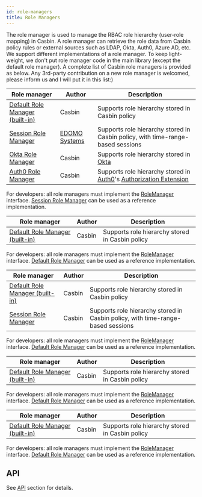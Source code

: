 ```yaml
---
id: role-managers
title: Role Managers
---
```



The role manager is used to manage the RBAC role hierarchy (user-role mapping) in Casbin. A role manager can retrieve the role data from Casbin policy rules or external sources such as LDAP, Okta, Auth0, Azure AD, etc. We support different implementations of a role manager. To keep light-weight, we don't put role manager code in the main library (except the default role manager). A complete list of Casbin role managers is provided as below. Any 3rd-party contribution on a new role manager is welcomed, please inform us and I will put it in this list:)

<Tabs>

<TabItem value="Go" label="Go" default>

Role manager | Author | Description
----|----|----
[Default Role Manager (built-in)](https://github.com/casbin/casbin/blob/master/rbac/default-role-manager/role_manager.go) | Casbin | Supports role hierarchy stored in Casbin policy
[Session Role Manager](https://github.com/casbin/session-role-manager) | [EDOMO Systems](https://github.com/edomosystems) | Supports role hierarchy stored in Casbin policy, with time-range-based sessions
[Okta Role Manager](https://github.com/casbin/okta-role-manager) | Casbin | Supports role hierarchy stored in [Okta](https://www.okta.com/)
[Auth0 Role Manager](https://github.com/casbin/auth0-role-manager) | Casbin | Supports role hierarchy stored in [Auth0](https://auth0.com/)'s [Authorization Extension](https://auth0.com/docs/extensions/authorization-extension/v2)

For developers: all role managers must implement the [RoleManager](https://github.com/casbin/casbin/blob/master/rbac/role_manager.go) interface. [Session Role Manager](https://github.com/casbin/session-role-manager) can be used as a reference implementation.

</TabItem>

<TabItem value="Java" label="Java">

Role manager | Author | Description
----|----|----
[Default Role Manager (built-in)](https://github.com/casbin/jcasbin/blob/master/src/main/java/org/casbin/jcasbin/rbac/DefaultRoleManager.java) | Casbin | Supports role hierarchy stored in Casbin policy

For developers: all role managers must implement the [RoleManager](https://github.com/casbin/jcasbin/blob/master/src/main/java/org/casbin/jcasbin/rbac/RoleManager.java) interface. [Default Role Manager](https://github.com/casbin/jcasbin/blob/master/src/main/java/org/casbin/jcasbin/rbac/DefaultRoleManager.java) can be used as a reference implementation.

</TabItem>

<TabItem value="Node.js" label="Node.js">

Role manager | Author | Description
----|----|----
[Default Role Manager (built-in)](https://github.com/casbin/node-casbin/blob/master/src/rbac/defaultRoleManager.ts) | Casbin | Supports role hierarchy stored in Casbin policy
[Session Role Manager](https://github.com/node-casbin/session-role-manager) | Casbin | Supports role hierarchy stored in Casbin policy, with time-range-based sessions

For developers: all role managers must implement the [RoleManager](https://github.com/casbin/node-casbin/blob/master/src/rbac/roleManager.ts) interface. [Default Role Manager](https://github.com/casbin/node-casbin/blob/master/src/rbac/defaultRoleManager.ts) can be used as a reference implementation.

</TabItem>

<TabItem value="PHP" label="PHP">

Role manager | Author | Description
----|----|----
[Default Role Manager (built-in)](https://github.com/php-casbin/php-casbin/blob/master/src/Rbac/DefaultRoleManager/RoleManager.php) | Casbin | Supports role hierarchy stored in Casbin policy

For developers: all role managers must implement the [RoleManager](https://github.com/php-casbin/php-casbin/blob/master/src/Rbac/RoleManager.php) interface. [Default Role Manager](https://github.com/php-casbin/php-casbin/blob/master/src/Rbac/DefaultRoleManager/RoleManager.php) can be used as a reference implementation.

</TabItem>

<TabItem value="Python" label="Python">

Role manager | Author | Description
----|----|----
[Default Role Manager (built-in)](https://github.com/casbin/pycasbin/blob/master/casbin/rbac/default_role_manager/role_manager.py) | Casbin | Supports role hierarchy stored in Casbin policy

For developers: all role managers must implement the [RoleManager](https://github.com/casbin/pycasbin/blob/master/casbin/rbac/role_manager.py) interface. [Default Role Manager](https://github.com/casbin/pycasbin/blob/master/casbin/rbac/default_role_manager/role_manager.py) can be used as a reference implementation.

</TabItem>

</Tabs>

## API

See [API](/docs/en/rolemanager-api) section for details.
